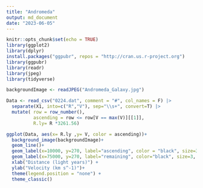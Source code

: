 ```yaml
---
title: "Andromeda"
output: md_document
date: "2023-06-05"
---
```


```r
knitr::opts_chunk$set(echo = TRUE)
library(ggplot2)
library(dplyr)
install.packages("ggpubr", repos = "http://cran.us.r-project.org")
library(ggpubr)
library(readr)
library(jpeg)
library(tidyverse)

backgroundImage <- readJPEG("Andromeda_Galaxy.jpg")

Data <- read_csv("0224.dat", comment = "#", col_names = F) |> 
  separate(X1, into=c("R","V"), sep="\\s+", convert=T) |> 
  mutate( row = row_number(),
          ascending = row <= row[V == max(V)][[1]],
          R.ly= R *3261.56) 

ggplot(Data, aes(x= R.ly ,y= V, color = ascending))+
  background_image(backgroundImage)+
  geom_line()+
  geom_label(x=10000, y=270, label="ascending", color = "black", size=3, family="Arial", fill="lightblue") +
  geom_label(x=75000, y=270, label="remaining", color="black", size=3, family = "Arial", fill="orange")+
  xlab("Distance (light years)") +
  ylab("Velocity (km s^-1)")+
  theme(legend.position = "none") +
  theme_classic()

```

